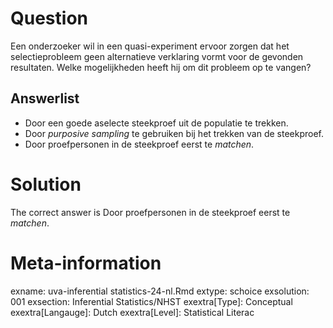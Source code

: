 Question
========

Een onderzoeker wil in een quasi-experiment ervoor zorgen dat het selectieprobleem geen alternatieve verklaring vormt voor de gevonden resultaten. Welke mogelijkheden heeft hij om dit probleem op te vangen?

Answerlist
----------
* Door een goede aselecte steekproef uit de populatie te trekken.
* Door *purposive sampling* te gebruiken bij het trekken van de steekproef.
* Door proefpersonen in de steekproef eerst te *matchen*.

Solution
========

The correct answer is  Door proefpersonen in de steekproef eerst te *matchen*.

Meta-information
================
exname: uva-inferential statistics-24-nl.Rmd
extype: schoice
exsolution: 001
exsection: Inferential Statistics/NHST
exextra[Type]: Conceptual
exextra[Langauge]: Dutch
exextra[Level]: Statistical Literac
